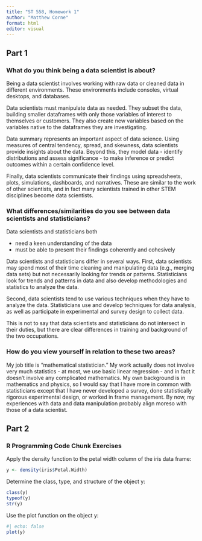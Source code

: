 ```yaml
---
title: "ST 558, Homework 1"
author: "Matthew Corne"
format: html
editor: visual
---
```


## Part 1

### What do you think being a data scientist is about?

Being a data scientist involves working with raw data or cleaned data in different environments.  These environments include consoles, virtual desktops, and databases.

Data scientists must manipulate data as needed.  They subset the data, building smaller dataframes with only those variables of interest to themselves or customers.  They also create new variables based on the variables native to the dataframes they are investigating.

Data summary represents an important aspect of data science.  Using measures of central tendency, spread, and skewness, data scientists provide insights about the data.  Beyond this, they model data - identify distributions and assess significance - to make inference or predict outcomes within a certain confidence level.

Finally, data scientists communicate their findings using spreadsheets, plots, simulations, dashboards, and narratives.  These are similar to the work of other scientists, and in fact many scientists trained in other STEM disciplines become data scientists.

### What differences/similarities do you see between data scientists and statisticians?

Data scientists and statisticians both

* need a keen understanding of the data
* must be able to present their findings coherently and cohesively

Data scientists and statisticians differ in several ways.  First, data scientists may spend most of their time cleaning and manipulating data (e.g., merging data sets) but not necessarily looking for trends or patterns.  Statisticians look for trends and patterns in data and also develop methodologies and statistics to analyze the data.

Second, data scientists tend to use various techniques when they have to analyze the data.  Statisticians use and develop techniques for data analysis, as well as participate in experimental and survey design to collect data.

This is not to say that data scientists and statisticians do not intersect in their duties, but there are clear differences in training and background of the two occupations.

### How do you view yourself in relation to these two areas?

My job title is "mathematical statistician."  My work actually does not involve very much statistics - at most, we use basic linear regression - and in fact it doesn't involve any complicated mathematics.  My own background is in mathematics and physics, so I would say that I have more in common with statisticians except that I have never developed a survey, done statistically rigorous experimental design, or worked in frame management.  By now, my experiences with data and data manipulation probably align moreso with those of a data scientist.

## Part 2

### R Programming Code Chunk Exercises

Apply the density function to the petal width column of the iris data frame:
```r
y <- density(iris$Petal.Width)
```

Determine the class, type, and structure of the object y:

```r
class(y)
typeof(y)
str(y)
```

Use the plot function on the object y:

```r
#| echo: false
plot(y)
```

